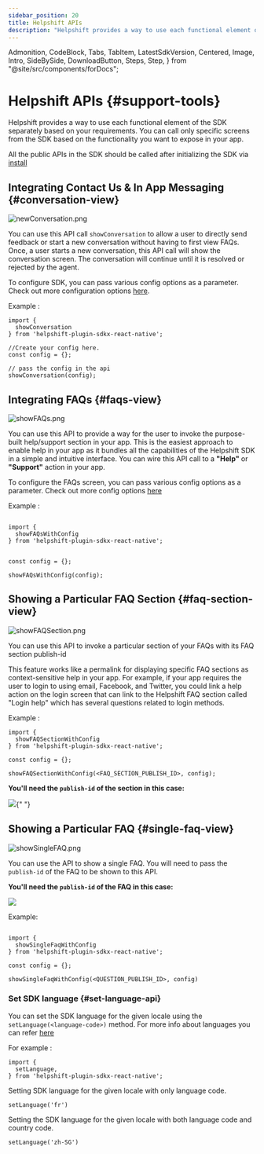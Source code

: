 ```yaml
---
sidebar_position: 20
title: Helpshift APIs
description: "Helpshift provides a way to use each functional element of the SDK separately based on your requirements."
---
```


  Admonition,
  CodeBlock,
  Tabs,
  TabItem,
  LatestSdkVersion,
  Centered,
  Image,
  Intro,
  SideBySide,
  DownloadButton,
  Steps,
  Step,
} from "@site/src/components/forDocs";

# Helpshift APIs {#support-tools}

<Intro>

Helpshift provides a way to use each functional element of the SDK separately based on your requirements.
You can call only specific screens from the SDK based on the functionality you want to expose in your app.

</Intro>

<Admonition type="info" title="Note">

All the public APIs in the SDK should be called after initializing the SDK via [install](/sdkx-react-native/getting-started#start-using)

</Admonition>

## Integrating Contact Us & In App Messaging {#conversation-view}

<Centered width="major">

![newConversation.png](/static/books/sdkx_android/show_conversation.png "newConversation.png")

</Centered>

You can use this API call `showConversation` to allow a user to directly send feedback or start a new conversation without having to first view FAQs.
Once, a user starts a new conversation, this API call will show the conversation screen. The conversation will continue until it is resolved or rejected by the agent.

To configure SDK, you can pass various config options as a parameter. Check out more configuration options [here](/sdkx-react-native/sdk-configuration).

Example :

```
import {
  showConversation
} from 'helpshift-plugin-sdkx-react-native';

//Create your config here.
const config = {};  

// pass the config in the api
showConversation(config);

```

## Integrating FAQs {#faqs-view}

<Centered >

![showFAQs.png](/static/books/sdkx_android/show_faqs.png "showFAQs.png")

</Centered>

You can use this API to provide a way for the user to invoke the purpose-built help/support section in your app. This is the easiest approach to enable help in your app as it bundles all the capabilities of the Helpshift SDK in a simple and intuitive interface. You can wire this API call to a **"Help"** or **"Support"** action in your app.

To configure the FAQs screen, you can pass various config options as a parameter. Check out more config options [here](/sdkx-react-native/sdk-configuration)

Example :

```

import {
  showFAQsWithConfig
} from 'helpshift-plugin-sdkx-react-native';


const config = {};  

showFAQsWithConfig(config);

```
## Showing a Particular FAQ Section {#faq-section-view}

<Centered >

![showFAQSection.png](/static/books/sdkx_android/show_section.png "showFAQSection.png")

</Centered>

You can use this API to invoke a particular section of your FAQs with its FAQ section publish-id

This feature works like a permalink for displaying specific FAQ sections as context-sensitive help in your app. For example, if your app requires the user to login to using email, Facebook, and Twitter, you could link a help action on the login screen that can link to the Helpshift FAQ section called "Login help" which has several questions related to login methods.

Example :
```
import {
  showFAQSectionWithConfig
} from 'helpshift-plugin-sdkx-react-native';

const config = {}; 

showFAQSectionWithConfig(<FAQ_SECTION_PUBLISH_ID>, config);
```

**You'll need the `publish-id` of the section in this case:**

<Image src="/static/books/misc/section-publish-id.png" width="full" />{" "}

## Showing a Particular FAQ {#single-faq-view}

<Centered >

![showSingleFAQ.png](/static/books/sdkx_android/show_single_faq.png "showSingleFAQ.png")

</Centered>

You can use the API to show a single FAQ. You will need to pass the `publish-id` of the FAQ to be shown to this API.


**You'll need the `publish-id` of the FAQ in this case:**

<Centered width="full">

![](/static/books/misc/faq-publish-id.png)

</Centered>

Example: 

```

import {
  showSingleFaqWithConfig
} from 'helpshift-plugin-sdkx-react-native';

const config = {}; 

showSingleFaqWithConfig(<QUESTION_PUBLISH_ID>, config)

```

### Set SDK language {#set-language-api}

You can set the SDK language for the given locale using the `setLanguage(<language-code>)` method.
For more info about languages you can refer [here](/sdkx-react-native/i18n/)

For example :

```
import {
  setLanguage,
} from 'helpshift-plugin-sdkx-react-native';

```

Setting SDK language for the given locale with only language code.

```
setLanguage('fr')
```

Setting the SDK language for the given locale with both language code and country code.

```
setLanguage('zh-SG')
```

